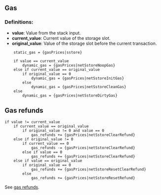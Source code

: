 ## Gas

### Definitions:
- **value**: Value from the stack input.
- **current_value**: Current value of the storage slot.
- **original_value**: Value of the storage slot before the current transaction.

```
    static_gas = {gasPrices|sstore}

    if value == current_value
        dynamic_gas = {gasPrices|netSstoreNoopGas}
    else if current_value == original_value
        if original_value == 0
            dynamic_gas = {gasPrices|netSstoreInitGas}
        else
            dynamic_gas = {gasPrices|netSstoreCleanGas}
    else
        dynamic_gas = {gasPrices|netSstoreDirtyGas}
```

## Gas refunds

    if value != current_value
        if current_value == original_value
            if original_value != 0 and value == 0
                gas_refunds += {gasPrices|netSstoreClearRefund}
        else if original_value != 0
            if current_value == 0
                gas_refunds -= {gasPrices|netSstoreClearRefund}
            else if value == 0
                gas_refunds += {gasPrices|netSstoreClearRefund}
        else if value == original_value
            if original_value == 0
                gas_refunds += {gasPrices|netSstoreResetClearRefund}
            else
                gas_refunds += {gasPrices|netSstoreResetRefund}

See [gas refunds](/about).
